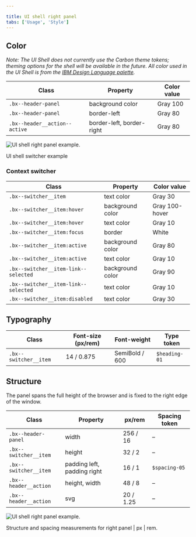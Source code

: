 ```yaml
---

title: UI shell right panel
tabs: ['Usage', 'Style']
---
```


## Color

_Note: The UI Shell does not currently use the Carbon theme tokens; theming options for the shell will be available in the future. All color used in the UI Shell is from the [IBM Design Language palette](https://www.ibm.com/design/language/elements/color#specifications)._

| Class                         | Property                  | Color value  |
| ----------------------------- | ------------------------- | ------------ |
| `.bx--header-panel`           | background color          | Gray 100     |
| `.bx--header-panel`           | border-left               | Gray 80      |
| `.bx--header__action--active` | border-left, border-right | Gray 80      |

![UI shell right panel example.](images/right-panel-style-1.png)

<Caption>
    UI shell switcher example
</Caption>

### Context switcher

| Class                                | Property                  | Color value    |
| ------------------------------------ | ------------------------- | -------------- |
| `.bx--switcher__item`                | text color                | Gray 30        |
| `.bx--switcher__item:hover`          | background color          | Gray 100-hover |
| `.bx--switcher__item:hover`          | text color                | Gray 10        |
| `.bx--switcher__item:focus`          | border                    | White          |
| `.bx--switcher__item:active`         | background color          | Gray 80        |
| `.bx--switcher__item:active`         | text color                | Gray 10        |
| `.bx--switcher__item-link--selected` | background color          | Gray 90        |
| `.bx--switcher__item-link--selected` | text color                | Gray 10        |
| `.bx--switcher__item:disabled`       | text color                | Gray 30        |


## Typography

| Class                          | Font-size (px/rem) | Font-weight     | Type token      |
| ------------------------------ | ------------------ | --------------- | --------------- |
| `.bx--switcher__item`          | 14 / 0.875         | SemiBold / 600  | `$heading-01`   |

## Structure

The panel spans the full height of the browser and is fixed to the right edge of the window. 

| Class                          | Property                    | px/rem     | Spacing token |
| ------------------------------ | --------------------------- | ---------- | ------------- |
| `.bx--header-panel`            | width                       | 256 / 16   | –             |
| `.bx--switcher__item`          | height                      | 32 / 2     | –             |
| `.bx--switcher__item`          | padding left, padding right | 16 / 1     | `$spacing-05` |
| `.bx--header__action`          | height, width               | 48 / 8     | –             |
| `.bx--header__action`          | svg                         | 20 / 1.25  | –             |

![UI shell right panel example.](images/right-panel-style-2.png)

<Caption>
    Structure and spacing measurements for right panel | px | rem.
</Caption>